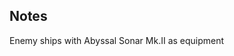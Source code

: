 {{EnemyEquipmentInfoKai|Abyssal Sonar Mk.II}}

==Notes==
<categorytree mode=pages depth=0>Enemy ships with Abyssal Sonar Mk.II as equipment</categorytree>

{{EnemyEquipmentList}}